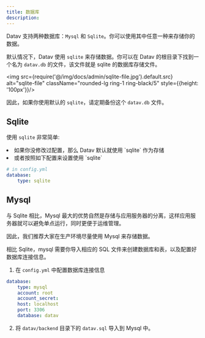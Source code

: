 ```yaml
---
title: 数据库
description:
---
```



Datav 支持两种数据库：`Mysql` 和 `Sqlite`。你可以使用其中任意一种来存储你的数据。

默认情况下，Datav 使用 `sqlite` 来存储数据。你可以在 Datav 的根目录下找到一个名为 `datav.db` 的文件，该文件就是 sqlite 的数据库存储文件。

<img src={require('@/img/docs/admin/sqlite-file.jpg').default.src} alt="sqlite-file"  className="rounded-lg ring-1 ring-black/5"  style={{height: '100px'}}/>

因此，如果你使用默认的 `sqlite`，请定期备份这个 `datav.db` 文件。

## Sqlite 

使用 `sqlite` 非常简单:

<TextList>
    <li>如果你没修改过配置，那么 Datav 默认就使用 `sqlite` 作为存储</li>
    <li>或者按照如下配置来设置使用 `sqlite`</li>
</TextList>

```yml
# in config.yml
database:
    type: sqlite
```

## Mysql 

与 Sqlite 相比，Mysql 最大的优势自然是存储与应用服务器的分离，这样应用服务器就可以避免单点运行，同时更便于运维管理。

因此，我们推荐大家在生产环境尽量使用 Mysql 来存储数据。

相比 Sqlite，mysql 需要你导入相应的 SQL 文件来创建数据库和表，以及配置好数据库连接信息。

1. 在 `config.yml` 中配置数据库连接信息

```yml
database:
    type: mysql
    account: root
    account_secret: 
    host: localhost
    port: 3306
    database: datav
```

2. 将 <Code>datav/backend</Code> 目录下的 `datav.sql` 导入到 Mysql 中。




